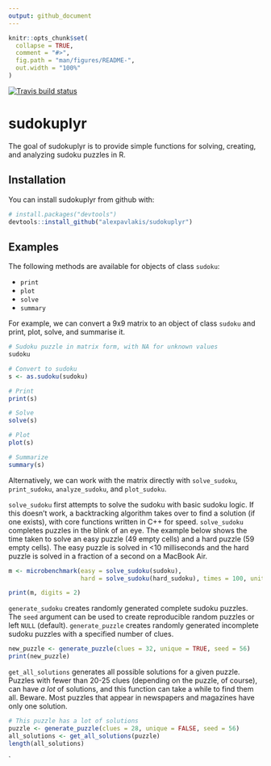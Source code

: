 ```yaml
---
output: github_document
---
```



```r
knitr::opts_chunk$set(
  collapse = TRUE,
  comment = "#>",
  fig.path = "man/figures/README-",
  out.width = "100%"
)
```

<!-- badges: start -->
[![Travis build status](https://travis-ci.org/alexpavlakis/sudokuplyr.svg?branch=master)](https://travis-ci.org/alexpavlakis/sudokuplyr)
<!-- badges: end -->

# sudokuplyr

The goal of sudokuplyr is to provide simple functions for solving, creating, and analyzing sudoku puzzles in R.



## Installation

You can install sudokuplyr from github with:

``` r
# install.packages("devtools")
devtools::install_github("alexpavlakis/sudokuplyr")
```

## Examples

The following methods are available for objects of class `sudoku`:

* `print`
* `plot`
* `solve`
* `summary`

For example, we can convert a 9x9 matrix to an object of class `sudoku` and print, plot, solve, and summarise it.

```r
# Sudoku puzzle in matrix form, with NA for unknown values
sudoku

# Convert to sudoku
s <- as.sudoku(sudoku)

# Print
print(s)

# Solve
solve(s)

# Plot
plot(s)

# Summarize
summary(s)
```

Alternatively, we can work with the matrix directly with `solve_sudoku`, `print_sudoku`, `analyze_sudoku`, and `plot_sudoku`.

`solve_sudoku` first attempts to solve the sudoku with basic sudoku logic.  If this doesn't work, a backtracking algorithm takes over to find a solution (if one exists), with core functions written in C++ for speed.  `solve_sudoku` completes puzzles in the blink of an eye.  The example below shows the time taken to solve an easy puzzle (49 empty cells) and a hard puzzle (59 empty cells).  The easy puzzle is solved in <10 milliseconds and the hard puzzle is solved in a fraction of a second on a MacBook Air.

```r

m <- microbenchmark(easy = solve_sudoku(sudoku),
                    hard = solve_sudoku(hard_sudoku), times = 100, unit = 's')
```
```r
print(m, digits = 2)
```

`generate_sudoku` creates randomly generated complete sudoku puzzles.  The `seed` argument can be used to create reproducible random puzzles or left `NULL` (default).  `generate_puzzle` creates randomly generated incomplete sudoku puzzles with a specified number of clues.

```r
new_puzzle <- generate_puzzle(clues = 32, unique = TRUE, seed = 56)
print(new_puzzle)
```


`get_all_solutions` generates all possible solutions for a given puzzle.  Puzzles with fewer than 20-25 clues (depending on the puzzle, of course), can have _a lot_ of solutions, and this function can take a while to find them all.  Beware.  Most puzzles that appear in newspapers and magazines have only one solution.

```r
# This puzzle has a lot of solutions
puzzle <- generate_puzzle(clues = 28, unique = FALSE, seed = 56)
all_solutions <- get_all_solutions(puzzle)
length(all_solutions)
```

`
